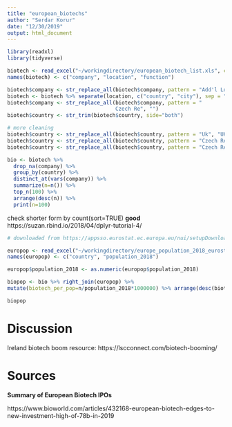 ```yaml
---
title: "european_biotechs"
author: "Serdar Korur"
date: "12/30/2019"
output: html_document
---
```


```r
library(readxl)
library(tidyverse)

biotech <- read_excel("~/workingdirectory/european_biotech_list.xls", col_names = FALSE)
names(biotech) <- c("company", "location", "function")

biotech$company <- str_replace_all(biotech$company, pattern = "Add'l Locations", "")
biotech <- biotech %>% separate(location, c("country", "city"), sep = "-")
biotech$company <- str_replace_all(biotech$company, pattern = "
                                   Czech Re", "")
biotech$country <- str_trim(biotech$country, side="both")

# more cleaning
biotech$country <- str_replace_all(biotech$country, pattern = "Uk", "UK")
biotech$country <- str_replace_all(biotech$country, pattern = "Czech Repubic", "Czech Republic")
biotech$country <- str_replace_all(biotech$country, pattern = "Czech Republic", "Czechia")

bio <- biotech %>% 
  drop_na(company) %>% 
  group_by(country) %>% 
  distinct_at(vars(company)) %>% 
  summarize(n=n()) %>% 
  top_n(100) %>% 
  arrange(desc(n)) %>%
  print(n=100)
```


check shorter form by count(sort=TRUE)
**good** https://suzan.rbind.io/2018/04/dplyr-tutorial-4/


```r
# downloaded from https://appsso.eurostat.ec.europa.eu/nui/setupDownloads.do

europop <- read_excel("~/workingdirectory/europe_population_2018_eurostat.xls", col_names = FALSE)
names(europop) <- c("country", "population_2018")

europop$population_2018 <- as.numeric(europop$population_2018)

biopop <- bio %>% right_join(europop) %>% 
mutate(biotech_per_pop=n/population_2018*1000000) %>% arrange(desc(biotech_per_pop))

biopop
```

# Discussion

Ireland biotech boom resource: https://lscconnect.com/biotech-booming/

# Sources

**Summary of European Biotech IPOs**

https://www.bioworld.com/articles/432168-european-biotech-edges-to-new-investment-high-of-78b-in-2019
